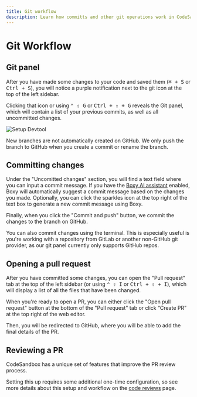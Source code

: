 ---
title: Git workflow 
description: Learn how committs and other git operations work in CodeSandbox.
---



# Git Workflow

## Git panel

After you have made some changes to your code and saved them (<kbd>⌘ + S</kbd> or <kbd>Ctrl + S</kbd>), you will notice a purple notification next to the git icon at the top of the left sidebar.

Clicking that icon or using <kbd>⌃ ⇧ G</kbd> or <kbd>Ctrl + ⇧ + G</kbd> reveals the Git panel, which will contain a list of your previous commits, as well as all uncommitted changes.

![Setup Devtool](../../images/git-panel.png)

<Callout emoji="⚠️">New branches are not automatically created on GitHub. We only push the branch to GitHub when you create a commit or rename the branch.</Callout>

## Committing changes

Under the "Uncomitted changes" section, you will find a text field where you can input a commit message. If you have the [Boxy AI assistant](/learn/boxy/overview) enabled, Boxy will automatically suggest a commit message based on the changes you made. Optionally, you can click the sparkles icon at the top right of the text box to generate a new commit message using Boxy.

Finally, when you click the "Commit and push" button, we commit the changes to the branch on GitHub.

<Callout emoji="💡">You can also commit changes using the terminal. This is especially useful is you're working with a repository from GitLab or another non-GitHub git provider, as our git panel currently only supports GitHub repos.</Callout>

## Opening a pull request

After you have committed some changes, you can open the "Pull request" tab at the top of the left sidebar (or using <kbd>⌃ ⇧ I</kbd> or <kbd>Ctrl + ⇧ + I</kbd>), which will display a list of all the files that have been changed.

When you're ready to open a PR, you can either click the "Open pull request" button at the bottom of the "Pull request" tab or click “Create PR” at the top right of the web editor.

Then, you will be redirected to GitHub, where you will be able to add the final details of the PR.

## Reviewing a PR

CodeSandbox has a unique set of features that improve the PR review process.

Setting this up requires some additional one-time configuration, so see more details about this setup and workflow on the [code reviews](/learn/repositories/review) page.